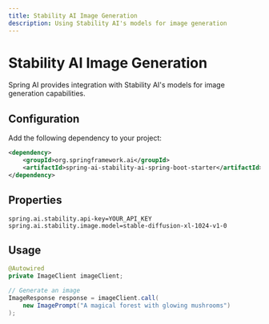 ```yaml
---
title: Stability AI Image Generation
description: Using Stability AI's models for image generation
---
```


# Stability AI Image Generation

Spring AI provides integration with Stability AI's models for image generation capabilities.

## Configuration

Add the following dependency to your project:

```xml
<dependency>
    <groupId>org.springframework.ai</groupId>
    <artifactId>spring-ai-stability-ai-spring-boot-starter</artifactId>
</dependency>
```

## Properties

```properties
spring.ai.stability.api-key=YOUR_API_KEY
spring.ai.stability.image.model=stable-diffusion-xl-1024-v1-0
```

## Usage

```java
@Autowired
private ImageClient imageClient;

// Generate an image
ImageResponse response = imageClient.call(
    new ImagePrompt("A magical forest with glowing mushrooms")
);
``` 